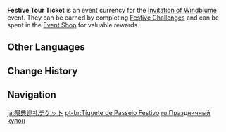 {{Item Infobox
|id           = 000118
|type         = Event Items
|group        = Event Currencies
|event        = Invitation of Windblume
|quality      = 3
|description  = Take part in the celebratory activities of the Windblume Festival to obtain these tickets and exchange them in the event shop for rewards.<br />The people of Mondstadt are fun-loving by nature, and they have a celebration for the seasons, the harvests of different crops, and the anniversaries of event of historical significance. Perhaps there might be a festival to commemorate the outlander who repelled Stormterror someday...?
|source1      = Obtained by completing the [[Invitation of Windblume/Festive Challenges#Bullseye Balloons|Bullseye Balloons]] challenge
|source2      = Obtained by completing the [[Invitation of Windblume/Festive Challenges#Floral Freefall|Floral Freefall]] challenge
|source3      = Obtained by completing the [[Invitation of Windblume/Festive Challenges#Ballads of Breeze|Ballads of Breeze]] challenge
}}
'''Festive Tour Ticket''' is an event currency for the [[Invitation of Windblume]] event. They can be earned by completing [[Invitation of Windblume/Festive Challenges|Festive Challenges]] and can be spent in the [[Invitation of Windblume#Festive Tour Ticket|Event Shop]] for valuable rewards.

==Other Languages==
{{Other Languages
|en      = Festive Tour Ticket
|zhs     = 庆典巡回券
|zhs_rm  = Qìngdiǎn Xúnhuí Quàn
|zht     = 慶典巡迴券
|zht_rm  = Qìngdiǎn Xúnhuí Quàn
|zh_tl   = Celebration Tour Ticket
|ja      = 祭典巡礼チケット
|ja_rm   = Saiten Junrei Chiketto
|ja_tl   = Festival Pilgrimage Ticket
|ko      = 축제 투어 티켓
|ko_rm   = Chukje Tueo Tiket
|ko_tl   = Festival Tour Ticket
|es      = Cupón del festival
|es_tl   = Festival Ticket
|fr      = Ticket des alizées
|fr_tl   = {{Lex|Windblume|fr}} Ticket
|ru      = Праздничный купон
|ru_tl   = Festive Coupon
|th      = Festive Tour Ticket
|vi      = Vé Dạo Chơi Lễ Hội
|vi_tl   = 
|de      = Festrundgangsticket
|de_tl   = Festival Round Tour Ticket
|id      = Festive Tour Ticket
|pt      = Tíquete de Passeio Festivo
|pt_tl   = 
|tr      = Şenlik Turu Bileti
|tr_tl   = 
|it      = Biglietto festivo
|it_tl   = 
}}

==Change History==
{{Change History|1.4}}

==Navigation==
{{Precious Navbox|Currency}}

[[ja:祭典巡礼チケット]]
[[pt-br:Tíquete de Passeio Festivo]]
[[ru:Праздничный купон]]